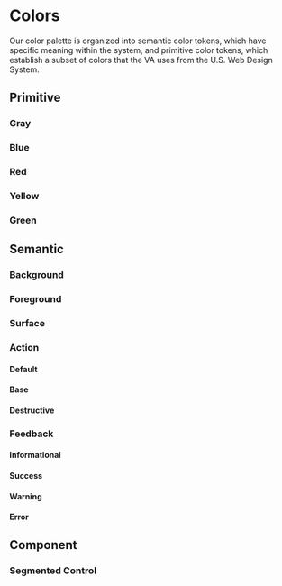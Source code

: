 
<Meta title="Design Tokens/Colors" />

# Colors
Our color palette is organized into semantic color tokens, which have specific meaning within the system, and primitive color tokens, which establish a subset of colors that the VA uses from the U.S. Web Design System.

## Primitive

### Gray
<ColorPalette>
  <ColorItem
    title="Base"
    subtitle="vadsColor"
    colors={{
      Black: Colors.vadsColorBlack,
      White: Colors.vadsColorWhite,
    }}
  />
  <ColorItem
    title="Base"
    subtitle="vadsColorBase"
    colors={{
      Darkest: Colors.vadsColorBaseDarkest,
      Darker: Colors.vadsColorBaseDarker,
      Dark: Colors.vadsColorBaseDark,
      Light: Colors.vadsColorBaseLight,
      Lighter: Colors.vadsColorBaseLighter,
      Lightest: Colors.vadsColorBaseLightest,
    }}
  />
  <ColorItem
    title="Gray"
    subtitle="vadsColorGray"
    colors={{
      WarmDark: Colors.vadsColorGrayWarmDark,
      Medium: Colors.vadsColorGrayMedium,
      WarmLight: Colors.vadsColorGrayWarmLight,
      LightAlt: Colors.vadsColorGrayLightAlt,
      CoolLight: Colors.vadsColorGrayCoolLight,
    }}
  />
  <ColorItem
    title="USWDS"
    subtitle="uswdsSystemColor"
    colors={{
      Gray90: Colors.uswdsSystemColorGray90,
      Gray80: Colors.uswdsSystemColorGray80,
      Gray30: Colors.uswdsSystemColorGray30,
    }}
  />
</ColorPalette>

### Blue
<ColorPalette>
  <ColorItem
    title="Primary"
    subtitle="vadsColorPrimary"
    colors={{
      Darker: Colors.vadsColorPrimaryDarker,
      Dark: Colors.vadsColorPrimaryDark,
      "—": Colors.vadsColorPrimary,
      Light: Colors.vadsColorPrimaryLight,
      Lighter: Colors.vadsColorPrimaryLighter,
    }}
  />
  <ColorItem
    title="Primary Alt"
    subtitle="vadsColorPrimaryAlt"
    colors={{
      Darkest: Colors.vadsColorPrimaryAltDarkest,
      Dark: Colors.vadsColorPrimaryAltDark,
      "—": Colors.vadsColorPrimaryAlt,
      Light: Colors.vadsColorPrimaryAltLight,
      Lightest: Colors.vadsColorPrimaryAltLightest,
    }}
  />
  <ColorItem
    title="Blue Cool"
    subtitle="vadsColorBlueCool"
    colors={{
      "—": Colors.vadsColorBlueCool,
      Light: Colors.vadsColorBlueCoolLight,
      Lightest: Colors.vadsColorBlueCoolLightest,
    }}
  />
  <ColorItem
    title="USWDS"
    subtitle="uswdsSystemColor"
    colors={{
      BlueVivid80: Colors.uswdsSystemColorBlueVivid80,
      BlueVivid30: Colors.uswdsSystemColorBlueVivid30,
    }}
  />
</ColorPalette>

### Red
<ColorPalette>
  <ColorItem
    title="Secondary"
    subtitle="vadsColorSecondary"
    colors={{
      Darkest: Colors.vadsColorSecondaryDarkest,
      Dark: Colors.vadsColorSecondaryDark,
      "—": Colors.vadsColorSecondary,
      Light: Colors.vadsColorSecondaryLight,
      Lightest: Colors.vadsColorSecondaryLightest,
    }}
  />
  <ColorItem
    title="USWDS"
    subtitle="uswdsSystemColor"
    colors={{
      RedVivid80: Colors.uswdsSystemColorRedVivid80,
      RedVivid40: Colors.uswdsSystemColorRedVivid40,
    }}
  />
</ColorPalette>

### Yellow
<ColorPalette>
  <ColorItem
    title="Gold"
    subtitle="vadsColorGold"
    colors={{
      Lighter: Colors.vadsColorGoldLighter,
      Lightest: Colors.vadsColorGoldLightest,
    }}
  />
  <ColorItem
    title="USWDS"
    subtitle="uswdsSystemColor"
    colors={{
      YellowVivid80: Colors.uswdsSystemColorYellowVivid80,
      YellwoVivid20: Colors.uswdsSystemColorYellowVivid20,
    }}
  />
</ColorPalette>

### Green
<ColorPalette>
  <ColorItem
    title="Green"
    subtitle="vadsColorGreen"
    colors={{
      Lighter: Colors.vadsColorGreenLight,
      Lightest: Colors.vadsColorGreenLighter,
    }}
  />
  <ColorItem
    title="USWDS"
    subtitle="uswdsSystemColor"
    colors={{
      GreenCoolVivid80: Colors.uswdsSystemColorGreenCoolVivid80,
    }}
  />
</ColorPalette>

## Semantic

### Background
<ColorPalette>
  <ColorItem
    title="Default"
    subtitle="vadsColorBackgroundDefault"
    colors={{
      OnLight: Colors.vadsColorBackgroundDefaultOnLight,
      OnDark: Colors.vadsColorBgDefaultOnDark,
    }}
  />
</ColorPalette>

### Foreground
<ColorPalette>
  <ColorItem
    title="Default"
    subtitle="vadsColorForegroundDefault"
    colors={{
      OnLight: Colors.vadsColorForegroundDefaultOnLight,
      OnDark: Colors.vadsColorForegroundDefaultOnDark,
    }}
  />
  <ColorItem
    title="Inverse"
    subtitle="vadsColorForegroundInverse"
    colors={{
      OnLight: Colors.vadsColorForegroundInverseOnLight,
      OnDark: Colors.vadsColorForegroundInverseOnDark,
    }}
  />
</ColorPalette>

### Surface
<ColorPalette>
  <ColorItem
    title="Default"
    subtitle="vadsColorSurfaceDefault"
    colors={{
      OnLight: Colors.vadsColorSurfaceDefaultOnLight,
      OnDark: Colors.vadsColorSurfaceDefaultOnDark,
    }}
  />
  <ColorItem
    title="Inverse"
    subtitle="vadsColorSurfaceInverse"
    colors={{
      OnLight: Colors.vadsColorSurfaceInverseOnLight,
      OnDark: Colors.vadsColorSurfaceInverseOnDark,
    }}
  />
  <ColorItem
    title="Secondary"
    subtitle="vadsColorSurfaceSecondary"
    colors={{
      OnLight: Colors.vadsColorSurfaceSecondaryOnLight,
      OnDark: Colors.vadsColorSurfaceSecondaryOnDark,
    }}
  />
</ColorPalette>

### Action
<ColorPalette>
  <ColorItem
    title=""
    subtitle="vadsColorActionForegroundInverse"
    colors={{
      OnLight: Colors.vadsColorActionForegroundInverseOnLight,
      OnDark: Colors.vadsColorActionForegroundInverseOnDark,
    }}
  />
</ColorPalette>

#### Default
<ColorPalette>
  <ColorItem
    title="Foreground"
    subtitle="vadsColorActionForegroundDefault"
    colors={{
      OnLight: Colors.vadsColorActionForegroundDefaultOnLight,
      OnDark: Colors.vadsColorActionForegroundDefaultOnDark,
    }}
  />
  <ColorItem
    title="Foreground (active)"
    subtitle="vadsColorActionForegroundDefaultActive"
    colors={{
      OnLight: Colors.vadsColorActionForegroundDefaultActiveOnLight,
      OnDark: Colors.vadsColorActionForegroundDefaultActiveOnDark,
    }}
  />
  <ColorItem
    title="Surface"
    subtitle="vadsColorActionSurfaceDefault"
    colors={{
      OnLight: Colors.vadsColorActionSurfaceDefaultOnLight,
      OnDark: Colors.vadsColorActionSurfaceDefaultOnDark,
    }}
  />
  <ColorItem
    title="Surface (active)"
    subtitle="vadsColorActionSurfaceDefaultActive"
    colors={{
      OnLight: Colors.vadsColorActionSurfaceDefaultActiveOnLight,
      OnDark: Colors.vadsColorActionSurfaceDefaultActiveOnDark,
    }}
  />
  <ColorItem
    title="Border"
    subtitle="vadsColorActionBorderDefault"
    colors={{
      OnLight: Colors.vadsColorActionBorderDefaultOnLight,
      OnDark: Colors.vadsColorActionBorderDefaultOnDark,
    }}
  />
  <ColorItem
    title="Border (active)"
    subtitle="vadsColorActionBorderDefaultActive"
    colors={{
      OnLight: Colors.vadsColorActionBorderDefaultActiveOnLight,
      OnDark: Colors.vadsColorActionBorderDefaultActiveOnDark,
    }}
  />
</ColorPalette>

#### Base
<ColorPalette>
  <ColorItem
    title="Foreground"
    subtitle="vadsColorActionForegroundBase"
    colors={{
      OnLight: Colors.vadsColorActionForegroundBaseOnLight,
      OnDark: Colors.vadsColorActionForegroundBaseOnDark,
    }}
  />
  <ColorItem
    title="Foreground (active)"
    subtitle="vadsColorActionForegroundBaseActive"
    colors={{
      OnLight: Colors.vadsColorActionForegroundBaseActiveOnLight,
      OnDark: Colors.vadsColorActionForegroundBaseActiveOnDark,
    }}
  />
  <ColorItem
    title="Surface"
    subtitle="vadsColorActionSurfaceBase"
    colors={{
      OnLight: Colors.vadsColorActionSurfaceBaseOnLight,
      OnDark: Colors.vadsColorActionSurfaceBaseOnDark,
    }}
  />
  <ColorItem
    title="Surface (active)"
    subtitle="vadsColorActionSurfaceBaseActive"
    colors={{
      OnLight: Colors.vadsColorActionSurfaceBaseActiveOnLight,
      OnDark: Colors.vadsColorActionSurfaceBaseActiveOnDark,
    }}
  />
  <ColorItem
    title="Border"
    subtitle="vadsColorActionBorderBase"
    colors={{
      OnLight: Colors.vadsColorActionBorderBaseOnLight,
      OnDark: Colors.vadsColorActionBorderBaseOnDark,
    }}
  />
  <ColorItem
    title="Border (active)"
    subtitle="vadsColorActionBorderBaseActive"
    colors={{
      OnLight: Colors.vadsColorActionBorderBaseActiveOnLight,
      OnDark: Colors.vadsColorActionBorderBaseActiveOnDark,
    }}
  />
</ColorPalette>

#### Destructive
<ColorPalette>
  <ColorItem
    title="Surface"
    subtitle="vadsColorActionSurfaceDestructive"
    colors={{
      OnLight: Colors.vadsColorActionSurfaceDestructiveOnLight,
      OnDark: Colors.vadsColorActionSurfaceDestructiveOnDark,
    }}
  />
  <ColorItem
    title="Surface (active)"
    subtitle="vadsColorActionSurfaceDestructiveActive"
    colors={{
      OnLight: Colors.vadsColorActionSurfaceDestructiveActiveOnLight,
      OnDark: Colors.vadsColorActionSurfaceDestructiveActiveOnDark,
    }}
  />
</ColorPalette>

### Feedback

#### Informational
<ColorPalette>
  <ColorItem
    title="Surface"
    subtitle="vadsColorFeedbackSurfaceInfo"
    colors={{
      OnLight: Colors.vadsColorFeedbackSurfaceInfoOnLight,
      OnDark: Colors.vadsColorFeedbackSurfaceInfoOnDark,
    }}
  />
  <ColorItem
    title="Border"
    subtitle="vadsColorFeedbackBorderInfo"
    colors={{
      OnLight: Colors.vadsColorFeedbackBorderInfoOnLight,
      OnDark: Colors.vadsColorFeedbackBorderInfoOnDark,
    }}
  />
</ColorPalette>

#### Success
<ColorPalette>
  <ColorItem
    title="Surface"
    subtitle="vadsColorFeedbackSurfaceSuccess"
    colors={{
      OnLight: Colors.vadsColorFeedbackSurfaceSuccessOnLight,
      OnDark: Colors.vadsColorFeedbackSurfaceSuccessOnDark,
    }}
  />
  <ColorItem
    title="Border"
    subtitle="vadsColorFeedbackBorderSuccess"
    colors={{
      OnLight: Colors.vadsColorFeedbackBorderSuccessOnLight,
      OnDark: Colors.vadsColorFeedbackBorderSuccessOnDark,
    }}
  />
</ColorPalette>

#### Warning
<ColorPalette>
  <ColorItem
    title="Surface"
    subtitle="vadsColorFeedbackSurfaceWarning"
    colors={{
      OnLight: Colors.vadsColorFeedbackSurfaceWarningOnLight,
      OnDark: Colors.vadsColorFeedbackSurfaceWarningOnDark,
    }}
  />
  <ColorItem
    title="Border"
    subtitle="vadsColorFeedbackBorderWarning"
    colors={{
      OnLight: Colors.vadsColorFeedbackBorderWarningOnLight,
      OnDark: Colors.vadsColorFeedbackBorderWarningOnDark,
    }}
  />
</ColorPalette>

#### Error
<ColorPalette>
  <ColorItem
    title="Surface"
    subtitle="vadsColorFeedbackSurfaceError"
    colors={{
      OnLight: Colors.vadsColorFeedbackSurfaceErrorOnLight,
      OnDark: Colors.vadsColorFeedbackSurfaceErrorOnDark,
    }}
  />
  <ColorItem
    title="Border"
    subtitle="vadsColorFeedbackBorderError"
    colors={{
      OnLight: Colors.vadsColorFeedbackBorderErrorOnLight,
      OnDark: Colors.vadsColorFeedbackBorderErrorOnDark,
    }}
  />
</ColorPalette>


## Component

### Segmented Control
<ColorPalette>
  <ColorItem
    title="Surface (selected)"
    subtitle="vadsSegmentedControlColorSurfaceSelected"
    colors={{
      OnLight: Colors.vadsSegmentedControlColorSurfaceSelectedOnLight,
      OnDark: Colors.vadsSegmentedControlColorSurfaceSelectedOnDark,
    }}
  />
</ColorPalette>
